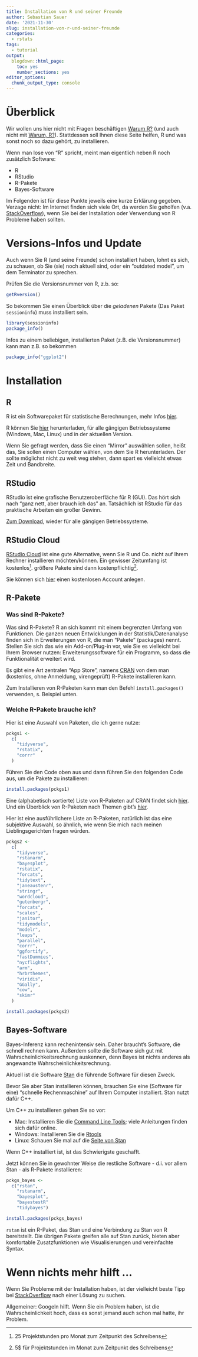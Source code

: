 ```yaml
---
title: Installation von R und seiner Freunde
author: Sebastian Sauer
date: '2021-11-30'
slug: installation-von-r-und-seiner-freunde
categories:
  - rstats
tags:
  - tutorial
output:
  blogdown::html_page:
    toc: yes
    number_sections: yes
editor_options: 
  chunk_output_type: console
---
```




# Überblick


Wir wollen uns hier nicht mit Fragen beschäftigen [Warum R?](https://www.r-bloggers.com/2014/03/why-use-r-five-reasons/) (und auch nicht mit [Warum, R?](https://www.burns-stat.com/pages/Tutor/R_inferno.pdf)).
Stattdessen soll Ihnen diese Seite helfen, R und was sonst noch so dazu gehört, zu installieren.

Wenn man lose von "R" spricht, meint man eigentlich neben R noch zusätzlich Software:

- R
- RStudio
- R-Pakete
- Bayes-Software



Im Folgenden ist für diese Punkte jeweils eine kurze Erklärung gegeben.
Verzage nicht: Im Internet finden sich viele Ort, da werden Sie geholfen (v.a. [StackOverflow](https://stackoverflow.com/)), 
wenn Sie bei der Installation oder Verwendung von R Probleme haben sollten.


# Versions-Infos und Update 

Auch wenn Sie R (und seine Freunde) schon installiert haben,
lohnt es sich, zu schauen, ob Sie (sie) noch aktuell sind,
oder ein "outdated model", um dem Terminator zu sprechen.

Prüfen Sie die Versionsnummer von R, z.b. so:

```r
getRversion()
```


So bekommen Sie einen Überblick über die *geladenen* Pakete
(Das Paket `sessioninfo`) muss installiert sein.


```r
library(sessioninfo)
package_info()
```


Infos zu einem beliebigen, installierten Paket (z.B. die Versionsnummer) kann man z.B. so bekommen

```r
package_info("ggplot2")
```




# Installation


## R

R ist ein Softwarepaket für statistische Berechnungen, mehr Infos [hier](https://de.wikipedia.org/wiki/R_%28Programmiersprache%29).




R können Sie [hier](https://cloud.r-project.org/) herunterladen,
für alle gängigen Betriebssysteme (Windows, Mac, Linux) und in der aktuellen Version.

Wenn Sie gefragt werden, dass Sie einen "Mirror" auswählen sollen,
heißt das, Sie sollen einen Computer wählen, von dem Sie R herunterladen.
Der sollte möglichst nicht zu weit weg stehen,
dann spart es vielleicht etwas Zeit und Bandbreite.



## RStudio

RStudio ist eine grafische Benutzeroberfläche für R (GUI).
Das hört sich nach "ganz nett, aber brauch ich das" an.
Tatsächlich ist RStudio für das praktische Arbeiten ein großer Gewinn.

[Zum Download](https://www.rstudio.com/products/rstudio/download/), wieder für alle gängigen Betriebssysteme.


## RStudio Cloud 

[RStudio Cloud](https://rstudio.cloud/) ist eine gute Alternative, 
wenn Sie R und Co. nicht auf Ihrem Rechner installieren möchten/können.
Ein gewisser Zeitumfang ist kostenlos^[25 Projektstunden pro Monat zum Zeitpunkt des Schreibens].
größere Pakete sind dann kostenpflichtig^[5$ für Projektstunden im Monat zum Zeitpunkt des Schreibens].


Sie können sich [hier](https://rstudio.cloud/plans/free) einen kostenlosen Account anlegen.


## R-Pakete

### Was sind R-Pakete?

Was sind R-Pakete? R an sich kommt mit einem begrenzten Umfang von Funktionen.
Die ganzen neuen Entwicklungen in der Statistik/Datenanalyse finden sich in Erweiterungen von R,
die man "Pakete" (packages) nennt.
Stellen Sie sich das wie ein Add-on/Plug-in vor, wie Sie es vielleicht bei Ihrem Browser nutzen:
Erweiterungssoftware für ein Programm, so dass die Funktionalität erweitert wird.

Es gibt eine Art zentralen "App Store", 
namens [CRAN](https://cran.r-project.org/)
von dem man (kostenlos, ohne Anmeldung, virengeprüft)
R-Pakete installieren kann.

Zum Installieren von R-Paketen kann man den Befehl `install.packages()` verwenden,
s. Beispiel unten.


### Welche R-Pakete brauche ich?


Hier ist eine Auswahl von Paketen, 
die ich gerne nutze:


```r
pckgs1 <-
  c(
    "tidyverse",
    "rstatix",
    "corrr"
  )
```

Führen Sie den Code oben aus und dann führen Sie den folgenden Code aus,
um die Pakete zu installieren:

```r
install.packages(pckgs1)
```


Eine (alphabetisch sortierte) Liste von R-Paketen auf CRAN findet sich [hier](https://cran.r-project.org/web/packages/available_packages_by_name.html).
Und ein Überblick von R-Paketen nach Themen gibt's [hier](https://cran.r-project.org/web/views/).


Hier ist eine ausführlichere Liste an R-Paketen,
natürlich ist das eine subjektive Auswahl,
so ähnlich, wie wenn Sie mich nach meinen Lieblingsgerichten fragen würden.


```r
pckgs2 <- 
  c(
    "tidyverse",
    "rstanarm",
    "bayesplot",
    "rstatix",
    "forcats",
    "tidytext",
    "janeaustenr",
    "stringr",
    "wordcloud",
    "gutenbergr",
    "forcats",
    "scales",
    "janitor",
    "tidymodels",
    "modelr",
    "leaps",
    "parallel",
    "corrr",
    "ggfortify",
    "fastDummies",
    "nycflights",
    "arm",
    "hrbrthemes",
    "viridis",
    "GGally",
    "cow",
    "skimr"
  )
```



```r
install.packages(pckgs2)
```





## Bayes-Software


Bayes-Inferenz kann rechenintensiv sein.
Daher braucht's Software, die schnell rechnen kann.
Außerdem sollte die Software sich gut mit Wahrscheinlichkeitsrechnung auskennen,
denn Bayes ist nichts anderes als angewandte Wahrscheinlichkeitsrechnung.

Aktuell ist die Software [Stan](https://mc-stan.org/) die führende Software für diesen Zweck.

Bevor Sie aber  Stan installieren können, brauchen Sie eine (Software für eine) 
"schnelle Rechenmaschine" auf Ihrem Computer installiert.
Stan nutzt dafür C++.

Um C++ zu installieren gehen Sie so vor:

- Mac: Installieren Sie die [Command Line Tools](https://macpaw.com/how-to/install-command-line-tools);
viele Anleitungen finden sich dafür online.
- Windows: Installieren Sie die [Rtools](https://cran.rstudio.com/bin/windows/Rtools/)
- Linux: Schauen Sie mal auf die [Seite von Stan](https://github.com/stan-dev/rstan/wiki/Configuring-C-Toolchain-for-Linux)


Wenn C++ installiert ist, ist das Schwierigste geschafft.

Jetzt können Sie in gewohnter Weise die restliche Software - d.i. vor allem Stan -  als R-Pakete installieren:


```r
pckgs_bayes <-
  c("rstan",
    "rstanarm",
    "bayesplot",
    "bayestestR"
    "tidybayes")

install.packages(pckgs_bayes)
```


`rstan` ist ein R-Paket, das Stan und eine Verbindung zu Stan von R bereitstellt.
Die übrigen Pakete greifen alle auf Stan zurück,
bieten aber komfortable Zusatzfunktionen wie Visualisierungen und vereinfachte Syntax.




# Wenn nichts mehr hilft ...

Wenn Sie Probleme mit der Installation haben, 
ist der vielleicht beste Tipp bei [StackOverflow](https://stackoverflow.com/) nach einer Lösung zu suchen.

Allgemeiner: Googeln hilft. 
Wenn Sie ein Problem haben,
ist die Wahrscheinlichkeit hoch,
dass es sonst jemand auch schon mal hatte,
ihr Problem.


